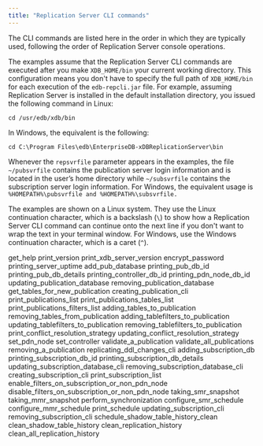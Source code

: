 ```yaml
---
title: "Replication Server CLI commands"
---
```


<div id="xdb_cli_commands" class="registered_link"></div>

The CLI commands are listed here in the order in which they are typically used, following the order of Replication Server console operations.

The examples assume that the Replication Server CLI commands are executed after you make `XDB_HOME/bin` your current working directory. This configuration means you don't have to specify the full path of `XDB_HOME/bin` for each execution of the `edb-repcli.jar` file. For example, assuming Replication Server is installed in the default installation directory, you issued the following command in Linux:

`cd /usr/edb/xdb/bin`

In Windows, the equivalent is the following:

`cd C:\Program Files\edb\EnterpriseDB-xDBReplicationServer\bin`

Whenever the `repsvrfile` parameter appears in the examples, the file `~/pubsvrfile` contains the publication server login information and is located in the user’s home directory while `~/subsvrfile` contains the subscription server login information. For Windows, the equivalent usage is `%HOMEPATH%\pubsvrfile and %HOMEPATH%\subsvrfile.`

The examples are shown on a Linux system. They use the Linux continuation character, which is a backslash (`\`) to show how a Replication Server CLI command can continue onto the next line if you don't want to wrap the text in your terminal window. For Windows, use the Windows continuation character, which is a caret (`^`).

<div class="toctree" maxdepth="3">

get_help print_version print_xdb_server_version encrypt_password printing_server_uptime add_pub_database printing_pub_db_id printing_pub_db_details printing_controller_db_id printing_pdn_node_db_id updating_publication_database removing_publication_database get_tables_for_new_publication creating_publication_cli print_publications_list print_publications_tables_list print_publications_filters_list adding_tables_to_publication removing_tables_from_publication adding_tablefilters_to_publication updating_tablefilters_to_publication removing_tablefilters_to_publication print_conflict_resolution_strategy updating_conflict_resolution_strategy set_pdn_node set_controller validate_a_publication validate_all_publications removing_a_publication replicating_ddl_changes_cli adding_subscription_db printing_subscription_db_id printing_subscription_db_details updating_subscription_database_cli removing_subscription_database_cli creating_subscription_cli print_subscription_list enable_filters_on_subscription_or_non_pdn_node disable_filters_on_subscription_or_non_pdn_node taking_smr_snapshot taking_mmr_snapshot perform_synchronization configure_smr_schedule configure_mmr_schedule print_schedule updating_subscription_cli removing_subscription_cli schedule_shadow_table_history_clean clean_shadow_table_history clean_replication_history clean_all_replication_history

</div>
